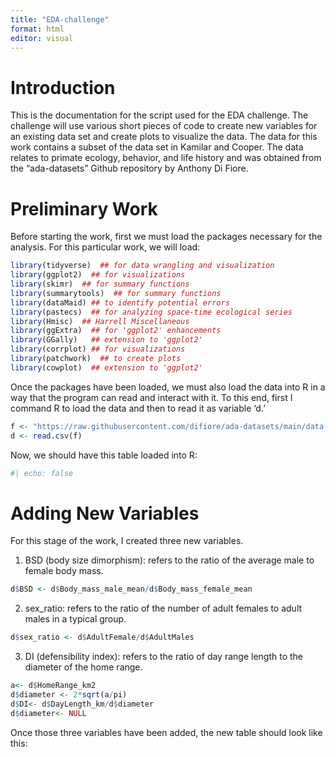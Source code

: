 ```yaml
---
title: "EDA-challenge"
format: html
editor: visual
---
```


# Introduction

This is the documentation for the script used for the EDA challenge. The challenge will use various short pieces of code to create new variables for an existing data set and create plots to visualize the data. The data for this work contains a subset of the data set in Kamilar and Cooper. The data relates to primate ecology, behavior, and life history and was obtained from the "ada-datasets" Github repository by Anthony Di Fiore.

# Preliminary Work

Before starting the work, first we must load the packages necessary for the analysis. For this particular work, we will load:

```r

library(tidyverse)  ## for data wrangling and visualization
library(ggplot2)  ## for visualizations
library(skimr)  ## for summary functions
library(summarytools)  ## for summary functions
library(dataMaid) ## to identify potential errors
library(pastecs)  ## for analyzing space-time ecological series
library(Hmisc)  ## Harrell Miscellaneous
library(ggExtra)  ## for 'ggplot2' enhancements
library(GGally)   ## extension to 'ggplot2'
library(corrplot) ## for visualizations
library(patchwork)  ## to create plots
library(cowplot)  ## extension to 'ggplot2'
```

Once the packages have been loaded, we must also load the data into R in a way that the program can read and interact with it. To this end, first I command R to load the data and then to read it as variable 'd.'

```r
f <- "https://raw.githubusercontent.com/difiore/ada-datasets/main/data-wrangling.csv"
d <- read.csv(f)
```

Now, we should have this table loaded into R:

```r
#| echo: false

```

# Adding New Variables

For this stage of the work, I created three new variables.

1.  BSD (body size dimorphism): refers to the ratio of the average male to female body mass.

```r
d$BSD <- d$Body_mass_male_mean/d$Body_mass_female_mean
```

2.  sex_ratio: refers to the ratio of the number of adult females to adult males in a typical group.

```r
d$sex_ratio <- d$AdultFemale/d$AdultMales
```

3.  DI (defensibility index): refers to the ratio of day range length to the diameter of the home range.

```r
a<- d$HomeRange_km2
d$diameter <- 2*sqrt(a/pi)
d$DI<- d$DayLength_km/d$diameter
d$diameter<- NULL
```

Once those three variables have been added, the new table should look like this:

```r

```
